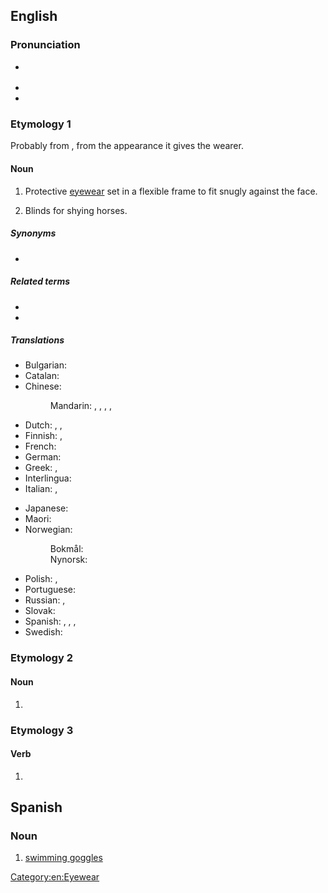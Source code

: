 ==English==

===Pronunciation===
* {{a|US}} {{IPA|en|/ˈɡɑ.ɡəlz/}}
* {{audio|en|en-us-goggles.ogg|Audio (US)}}
* {{rhymes|en|ɑɡəlz|s=2}}

===Etymology 1===
Probably from {{m|en|goggle}}, from the appearance it gives the wearer.

====Noun====
{{en-plural noun}}

# Protective [[eyewear]] set in a flexible frame to fit snugly against the face.
#: {{ux|en|'''Goggles''' must be worn in the swimming pool.}}
#: {{ux|en|We had to put on our '''goggles''' as it was snowing outside.}}
# Blinds for shying horses.

=====Synonyms=====
* {{l|en|pair of goggles}}

=====Related terms=====
* {{l|en|safety glasses}}
* {{l|en|swimming goggles}}

=====Translations=====
{{trans-top|protective eyewear}}
* Bulgarian: {{t|bg|предпазни очила|n-p|sc=Cyrl}}
* Catalan: {{t|ca|ulleres de protecció|f-p}}
* Chinese:
*: Mandarin: {{qualifier|esp. wind}} {{t+|cmn|風鏡}}, {{t+|cmn|风镜|tr=fēngjìng}}, {{t|cmn|護眼鏡}}, {{t|cmn|护眼镜|tr=hù yǎnjìng}}, {{t+|cmn|护目镜|tr=hùmùjìng}}
* Dutch: {{t+|nl|veiligheidsbril|m}}, {{t|nl|beschermende brillen|m-p}}, {{t+|nl|stofbril|m}}
* Finnish: {{t|fi|suojalasit|p}}, {{t|fi|silmäsuojat|p}}
* French: {{t|fr|lunettes de protection|f-p}}
* German: {{t+|de|Schutzbrille|f}}
* Greek: {{t|el|προστατευτικά δίοπτρα|p}}, {{t|el|προστατευτικά δίοπτρα|p}}
* Interlingua: {{t|ia|berillos protective}}
* Italian: {{t|it|occhiali di protezione|m-p}}, {{t|it|occhiali protettivi|m-p}}
{{trans-mid}}
* Japanese: {{t+|ja|ゴーグル|tr=gōguru|sc=Jpan}}
* Maori: {{t|mi|mō(w)hiti haumaru}}
* Norwegian:
*: Bokmål: {{t|nb|vernebrille|m|f}}
*: Nynorsk: {{t|nn|vernebrille|f}}
* Polish: {{t+|pl|gogle|m-p}}, {{t|pl|okulary ochronne|m-p}}
* Portuguese: {{t|pt|óculos de proteção|m-p}}
* Russian: {{t|ru|защи́тные очки́|n-p}}, {{qualifier|neologism}} {{t+|ru|го́глы|m-p}}
* Slovak: {{t|sk|ochranné okuliare|m-p}}
* Spanish: {{t|es|anteojos de protección|m-p}}, {{t|es|[[gafas]] de [[protección]]|f-p}}, {{t+|es|anteojos|m-p}}, {{t|es|[[gafas]] de [[aviador]]|m-p}}
* Swedish: {{t+|sv|skyddsglasögon|p}}
{{trans-bottom}}

===Etymology 2===

====Noun====
{{head|en|noun form}}

# {{plural of|en|goggle}}

===Etymology 3===

====Verb====
{{head|en|verb form}}

# {{en-third-person singular of|goggle}}

[[Category:en:Eyewear]]

==Spanish==

===Noun===
{{es-noun|m-p}}

# {{lb|es|Mexico}} [[swimming goggles]]